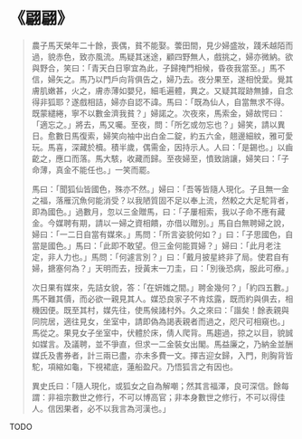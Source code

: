 # 《翩翩》

> 農子馬天榮年二十餘，喪偶，貧不能娶。蕓田間，見少婦盛妝，踐禾越陌而過，貌赤色，致亦風流。馬疑其迷途，顧四野無人，戲挑之，婦亦微納。欲與野合，笑曰：「青天白日寧宜為此，子歸掩門相候，昏夜我當至。」馬不信，婦矢之。馬乃以門戶向背俱告之，婦乃去。夜分果至，遂相悅愛。覺其膚肌嫩甚，火之，膚赤薄如嬰兒，細毛遍體，異之。又疑其蹤跡無據，自念得非狐耶？遂戲相詰，婦亦自認不諱。馬曰：「既為仙人，自當無求不得。既蒙繾綣，寧不以數金濟我貧？」婦諾之。次夜來，馬索金，婦故愕曰：「適忘之。」將去，馬又囑。至夜，問：「所乞或勿忘也？」婦笑，請以異日。愈數日馬復索，婦笑向袖中出白金二錠，約五六金，翹邊細紋，雅可愛玩。馬喜，深藏於櫝。積半歲，偶需金，因持示人。人曰：「是錫也。」以齒齕之，應口而落。馬大駭，收藏而歸。至夜婦至，憤致誚讓，婦笑曰：「子命薄，真金不能任也。」一笑而罷。
>
> 馬曰：「聞狐仙皆國色，殊亦不然。」婦曰：「吾等皆隨人現化。子且無一金之福，落雁沉魚何能消受？以我陋質固不足以奉上流，然較之大足駝背者，即為國色。」過數月，忽以三金贈馬，曰：「子屢相索，我以子命不應有藏金。今媒聘有期，請以一婦之資相饋，亦借以贈別。」馬自白無聘婦之說，婦曰：「一二日自當有媒來。」馬問：「所言姿貌何如？」曰：「子思國色，自當是國色。」馬曰：「此即不敢望。但三金何能買婦？」婦曰：「此月老注定，非人力也。」馬問：「何遽言別？」曰：「戴月披星終非了局。使君自有婦，搪塞何為？」天明而去，授黃末一刀圭，曰：「別後恐病，服此可療。」
>
> 次日果有媒來，先詰女貌，答：「在妍媸之間。」聘金幾何？」「約四五數。」馬不難其價，而必欲一親見其人。媒恐良家子不肯炫露，既而約與俱去，相機因便。既至其村，媒先往，使馬候諸村外。久之來曰：「諧矣！餘表親與同院居，適往見女，坐室中，請即偽為謁表親者而過之，咫尺可相窺也。」馬從之。果見女子坐室中，伏體於床，倩人爬背。馬趨過，掠之以目，貌誠如媒言。及議聘，並不爭直，但求一二金裝女出閣。馬益廉之，乃納金並酬媒氏及書券者，計三兩已盡，亦未多費一文。擇吉迎女歸，入門，則胸背皆駝，項縮如龜，下視裙底，蓮船盈尺。乃悟狐言之有因也。
>
> 異史氏曰：「隨人現化，或狐女之自為解嘲；然其言福澤，良可深信。餘每謂：非祖宗數世之修行，不可以博高官；非本身數世之修行，不可以得佳人。信因果者，必不以我言為河漢也。」

TODO
